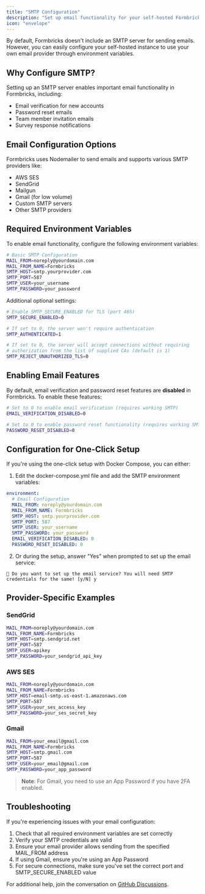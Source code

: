 ```yaml
---
title: "SMTP Configuration"
description: "Set up email functionality for your self-hosted Formbricks instance"
icon: "envelope"
---
```


By default, Formbricks doesn't include an SMTP server for sending emails. However, you can easily configure your self-hosted instance to use your own email provider through environment variables.

## Why Configure SMTP?

Setting up an SMTP server enables important email functionality in Formbricks, including:

- Email verification for new accounts
- Password reset emails
- Team member invitation emails
- Survey response notifications

## Email Configuration Options

Formbricks uses Nodemailer to send emails and supports various SMTP providers like:

- AWS SES
- SendGrid
- Mailgun
- Gmail (for low volume)
- Custom SMTP servers
- Other SMTP providers

## Required Environment Variables

To enable email functionality, configure the following environment variables:

```bash
# Basic SMTP Configuration
MAIL_FROM=noreply@yourdomain.com
MAIL_FROM_NAME=Formbricks
SMTP_HOST=smtp.yourprovider.com
SMTP_PORT=587
SMTP_USER=your_username
SMTP_PASSWORD=your_password
```

Additional optional settings:

```bash
# Enable SMTP_SECURE_ENABLED for TLS (port 465)
SMTP_SECURE_ENABLED=0

# If set to 0, the server won't require authentication
SMTP_AUTHENTICATED=1

# If set to 0, the server will accept connections without requiring
# authorization from the list of supplied CAs (default is 1)
SMTP_REJECT_UNAUTHORIZED_TLS=0
```

## Enabling Email Features

By default, email verification and password reset features are **disabled** in Formbricks. To enable these features:

```bash
# Set to 0 to enable email verification (requires working SMTP)
EMAIL_VERIFICATION_DISABLED=0

# Set to 0 to enable password reset functionality (requires working SMTP)
PASSWORD_RESET_DISABLED=0
```

## Configuration for One-Click Setup

If you're using the one-click setup with Docker Compose, you can either:

1. Edit the docker-compose.yml file and add the SMTP environment variables:

```yaml
environment:
  # Email Configuration
  MAIL_FROM: noreply@yourdomain.com
  MAIL_FROM_NAME: Formbricks
  SMTP_HOST: smtp.yourprovider.com
  SMTP_PORT: 587
  SMTP_USER: your_username
  SMTP_PASSWORD: your_password
  EMAIL_VERIFICATION_DISABLED: 0
  PASSWORD_RESET_DISABLED: 0
```

2. Or during the setup, answer "Yes" when prompted to set up the email service:

```
📧 Do you want to set up the email service? You will need SMTP credentials for the same! [y/N] y
```

## Provider-Specific Examples

### SendGrid

```bash
MAIL_FROM=noreply@yourdomain.com
MAIL_FROM_NAME=Formbricks
SMTP_HOST=smtp.sendgrid.net
SMTP_PORT=587
SMTP_USER=apikey
SMTP_PASSWORD=your_sendgrid_api_key
```

### AWS SES

```bash
MAIL_FROM=noreply@yourdomain.com
MAIL_FROM_NAME=Formbricks
SMTP_HOST=email-smtp.us-east-1.amazonaws.com
SMTP_PORT=587
SMTP_USER=your_ses_access_key
SMTP_PASSWORD=your_ses_secret_key
```

### Gmail

```bash
MAIL_FROM=your_email@gmail.com
MAIL_FROM_NAME=Formbricks
SMTP_HOST=smtp.gmail.com
SMTP_PORT=587
SMTP_USER=your_email@gmail.com
SMTP_PASSWORD=your_app_password
```

> **Note**: For Gmail, you need to use an App Password if you have 2FA enabled.

## Troubleshooting

If you're experiencing issues with your email configuration:

1. Check that all required environment variables are set correctly
2. Verify your SMTP credentials are valid
3. Ensure your email provider allows sending from the specified MAIL_FROM address
4. If using Gmail, ensure you're using an App Password
5. For secure connections, make sure you've set the correct port and SMTP_SECURE_ENABLED value

For additional help, join the conversation on [GitHub Discussions](https://github.com/formbricks/formbricks/discussions).
